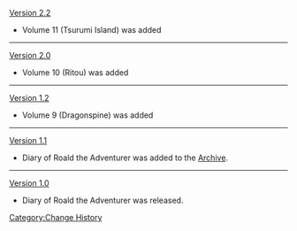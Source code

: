 [[Version 2.2]]
*Volume 11 (Tsurumi Island) was added
----
[[Version 2.0]]
*Volume 10 (Ritou) was added
----
[[Version 1.2]]
*Volume 9 (Dragonspine) was added
----
[[Version 1.1]]
*Diary of Roald the Adventurer was added to the [[Archive]].
----
[[Version 1.0]]
*Diary of Roald the Adventurer was released.
<noinclude>[[Category:Change History]]</noinclude>